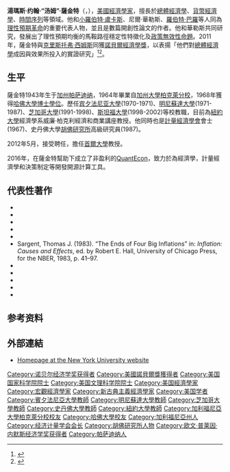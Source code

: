 {{NoteTA
|G1=PP
|1=zh-cn:斯坦福; zh-tw:史丹佛; zh-hk:史丹福;
|2=zh-tw:總體經濟學; zh-cn:宏观经济学;
}}
{{Infobox Economist
| name             = 湯瑪斯·薩金特{{Nobel icon}}<br/>{{lang|en|Thomas Sargent}}
| school_tradition =
| color            = indigo
| image            = Nobel Prize 2011-Press Conference KVA-DSC 7770.jpg
| image_size       = 
| caption          =
| birth_date       = {{Birth date and age|1943|7|19|mf=y}} 
| birth_place      = {{USA}}[[加利福尼亚州|加州]][[帕萨迪纳_(加利福尼亚州)|帕萨迪纳]]
| death_date       = 
| death_place      = 
| nationality      = {{USA}}
| institution      = [[紐約大學|紐約大學]] 2002-<br />[[史丹佛大學|史丹佛大學]] 1998-2002<br />[[胡佛研究所|胡佛研究所]] 1987-<br />[[芝加哥大學|芝加哥大學]] 1991-1998<br />[[明尼蘇達大學|明尼蘇達大學]] 1971-1987<br />[[賓州大學|賓州大學]] 1970-1971
| field            = [[總體經濟學|總體經濟學]]<br/>[[貨幣經濟學|貨幣經濟學]]
| alma_mater       = [[哈佛大學|哈佛大學]] Ph.D. 1968<br />[[加州大學柏克萊分校|加州大學柏克萊分校]] B.A. 1964
| opposed          = 
| influences       = [[小罗伯特·卢卡斯|小罗伯特·卢卡斯]]
| influenced       = 
| contributions    = 
| awards           = [[诺贝尔经济学奖|诺贝尔经济学奖]] (2011)
| signature        = <!-- file name only -->
| repec_prefix     = e
| repec_id         = psa83 
}}

'''湯瑪斯·约翰·“汤姆”·薩金特'''（{{lang-en|Thomas John "Tom" Sargent}}，{{bd|1943年|7月19日|catIdx=Sargent}}），[[美國|美國]][[經濟學家|經濟學家]]，擅長於[[總體經濟學|總體經濟學]]、[[貨幣經濟學|貨幣經濟學]]、[[時間序列|時間序列]]等領域。他和[[小羅伯特·盧卡斯|小羅伯特·盧卡斯]]、尼爾·華勒斯、[[羅伯特·巴羅|羅伯特·巴羅]]等人同為[[理性預期學派|理性預期革命]]的重要代表人物，並且是數篇開創性論文的作者。他和華勒斯共同研究，發展出了理性預期均衡的馬鞍路徑穩定性特徵化及[[政策無效性命題|政策無效性命題]]。2011年，薩金特與[[克里斯托弗·西姆斯|克里斯托弗·西姆斯]]同獲[[諾貝爾經濟學獎|諾貝爾經濟學獎]]，以表揚「他們對[[總體經濟學|總體經濟學]]成因與效果所投入的實證研究」<ref name=nobel>{{cite web |url=http://www.nobelprize.org/nobel_prizes/economics/laureates/2011/ |title=The Sveriges Riksbank Prize in Economic Sciences in Memory of Alfred Nobel 2011 |publisher=Nobel Prize |date=2011-10-10 |accessdate=2011-10-17 |language=en |archive-date=2013-05-28 |archive-url=https://web.archive.org/web/20130528015455/http://www.nobelprize.org/nobel_prizes/economics/laureates/2011/ |dead-url=no }}</ref><ref>{{cite web |url=http://news.163.com/11/1010/19/7G1CU6SQ00014JB5.html |language= |title=美国两名学者获诺贝尔经济学奖 |publisher=中国新闻网 |date=2011-10-10 |accessdate= |archive-url=https://web.archive.org/web/20111012185226/http://news.163.com/11/1010/19/7G1CU6SQ00014JB5.html |archive-date=2011-10-12 |dead-url=yes }}</ref>。

== 生平 ==
薩金特1943年生于[[加州|加州]][[帕萨迪纳_(加利福尼亚州)|帕萨迪纳]]，1964年畢業自[[加州大學柏克萊分校|加州大學柏克萊分校]]，1968年獲得[[哈佛大學|哈佛大學]][[博士學位|博士學位]]。歷任[[宾夕法尼亚大學|宾夕法尼亚大學]](1970-1971)、[[明尼蘇達大學|明尼蘇達大學]](1971-1987)、[[芝加哥大學|芝加哥大學]](1991-1998)、[[斯坦福大學|斯坦福大學]](1998-2002)等校教職，目前為[[紐約大學|紐約大學]]經濟學系威廉·柏克利經濟和商業講座教授。他同時也是[[計量經濟學會|計量經濟學會]]會士(1967)、史丹佛大學[[胡佛研究所|胡佛研究所]]高級研究員(1987)。

2012年5月，接受聘任，擔任[[首爾大學|首爾大學]]教授。

2016年，在薩金特幫助下成立了非盈利的[[QuantEcon|QuantEcon]]，致力於為經濟學，計量經濟學和決策制定等開發開源計算工具。

== 代表性著作 ==
*{{cite journal | author=Sargent, Thomas J. | title=A Note on the Accelerationist Controversy | url=https://archive.org/details/sim_journal-of-money-credit-and-banking_1971-08_3_3/page/721 | journal=Journal of Money, Credit and Banking| year=1971| volume=3|issue=3 | pages=721–25 | doi=10.2307/1991369}}
*{{cite journal | author=Sargent, Thomas J. and Neil Wallace| title=The Stability of Models of Money and Growth with Perfect Foresight | url=https://archive.org/details/sim_econometrica_1973-11_41_6/page/1043| journal=Econometrica | year=1973| volume=41|issue=6 | pages=1043–48| doi=10.2307/1914034}}
*{{cite book | author=Sargent, Thomas J.| title=Macroeconomic Theory | url=https://archive.org/details/macroeconomicthe00sarg| year=1979, 1987| publisher = New York: Academic Press | id = ISBN 0-12-619750-4}}
*{{cite journal | author=Sargent, Thomas J. and Lars P. Hansen| title=Formulating and Estimating Dynamic Linear Rational Expectations Models | url=https://archive.org/details/sim_journal-of-economic-dynamics-control_1980-02_2_1/page/7| journal=Journal of Economic Dynamics and Control| year=1980| volume=2|issue=1 | pages=7–46}}
*{{cite journal | author=Sargent, Thomas J. and Neil Wallace| title=Some Unpleasant Monetarist Arithmetic | journal=Federal Reserve Bank of Minneapolis Quarterly Review| year=1981| volume=5|issue=3 | pages=1–17}}
*Sargent, Thomas J. (1983). “The Ends of Four Big Inflations” in: ''Inflation: Causes and Effects'', ed. by Robert E. Hall, University of Chicago Press, for the NBER, 1983, p. 41–97.
*{{cite book | author=Sargent, Thomas J.| title=Dynamic Macroeconomic Theory| url=https://archive.org/details/dynamicmacroecon0000sarg| year=1987| publisher = Harvard University Press| id = ISBN 0-674-21877-9}}
*{{cite journal | author=Sargent, Thomas J. and Albert Marcet| title=Convergence of Least Squares Learning Mechanisms in Self-Referential Linear Stochastic Models| journal=Journal of Economic Theory| year=1989| volume=48 |issue=2 }}
*{{cite journal | author=Sargent, Thomas J. and Albert Marcet| title=Convergence of Least Squares Learning in Environments with Hidden State Variables and Private Information| journal=Journal of Political Economy| year=1989| volume=97 |issue=6 | doi=10.1086/261603 | pages=251 }}
*{{cite book | author=Sargent, Thomas J. and Lars Ljungqvist| title=Recursive Macroeconomic Theory | year=2000, 2004| publisher = MIT Press | id = ISBN 0-262-12274-X}}
*{{cite journal | author=Sargent, Thomas J. and Lars Hansen| title=Robust Control and Model Uncertainty| url=https://archive.org/details/sim_american-economic-review_2001-05_91_2/page/60| journal=American Economic Review| year=2001| volume=91 |issue=2 | pages=60–66}}

== 参考资料 ==
{{reflist}}

== 外部連結 ==
*[http://homepages.nyu.edu/~ts43/ Homepage at the New York University website] {{Wayback|url=http://homepages.nyu.edu/~ts43/ |date=20081015235511 }}

{{诺贝尔经济学奖获得者}}
{{2011年诺贝尔奖获得者}}
{{经济计量学会会长}}

{{Authority control}}
{{DEFAULTSORT:Sargent, Thomas J.}}
[[Category:诺贝尔经济学奖获得者|Category:诺贝尔经济学奖获得者]]
[[Category:美國諾貝爾獎獲得者|Category:美國諾貝爾獎獲得者]]
[[Category:美国国家科学院院士|Category:美国国家科学院院士]]
[[Category:美国文理科学院院士|Category:美国文理科学院院士]]
[[Category:美国經濟學家|Category:美国經濟學家]]
[[Category:宏觀經濟學家|Category:宏觀經濟學家]]
[[Category:新古典主義經濟學家|Category:新古典主義經濟學家]]
[[Category:美国学者|Category:美国学者]]
[[Category:賓夕法尼亞大學教師|Category:賓夕法尼亞大學教師]]
[[Category:明尼蘇達大學教師|Category:明尼蘇達大學教師]]
[[Category:芝加哥大學教師|Category:芝加哥大學教師]]
[[Category:史丹佛大學教師|Category:史丹佛大學教師]]
[[Category:紐約大學教師|Category:紐約大學教師]]
[[Category:加利福尼亞大學柏克萊分校校友|Category:加利福尼亞大學柏克萊分校校友]]
[[Category:哈佛大學校友|Category:哈佛大學校友]]
[[Category:加利福尼亞州人|Category:加利福尼亞州人]]
[[Category:经济计量学会会长|Category:经济计量学会会长]]
[[Category:胡佛研究所人物|Category:胡佛研究所人物]]
[[Category:欧文·普莱因·内默斯经济学奖获得者|Category:欧文·普莱因·内默斯经济学奖获得者]]
[[Category:帕萨迪纳人|Category:帕萨迪纳人]]